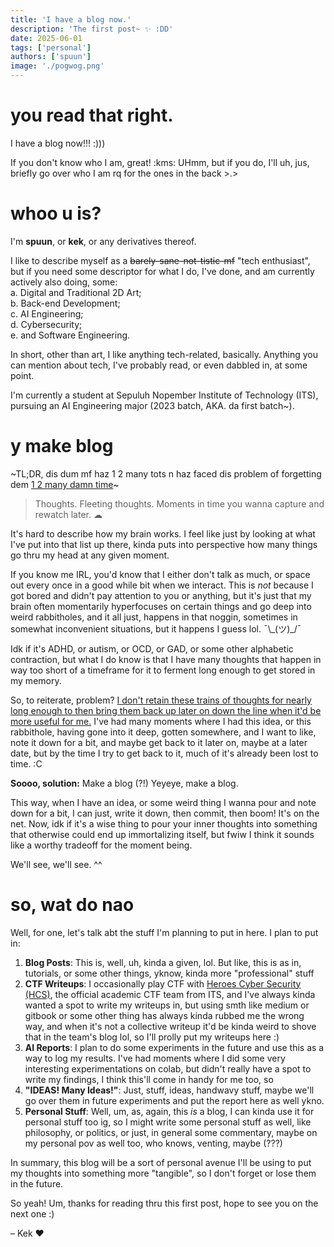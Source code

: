 ```yaml
---
title: 'I have a blog now.'
description: 'The first post~ ✨ :DD'
date: 2025-06-01
tags: ['personal']
authors: ['spuun']
image: './pogwog.png'
---
```


# you read that right.

I have a blog now!!! :)))

If you don't know who I am, great! :kms: UHmm, but if you do, I'll uh, jus, briefly go over who I am rq for the ones in the back >.>

# whoo u is?

I'm **spuun**, or **kek**, or any derivatives thereof.

I like to describe myself as a ~~barely-sane-not-tistic-mf~~ "tech enthusiast", but if you need some descriptor for what I do, I've done, and am currently actively also doing, some:  
 a. Digital and Traditional 2D Art;  
 b. Back-end Development;  
 c. AI Engineering;  
 d. Cybersecurity;  
 e. and Software Engineering.

In short, other than art, I like anything tech-related, basically. Anything you can mention about tech, I've probably read, or even dabbled in, at some point.

I'm currently a student at Sepuluh Nopember Institute of Technology (ITS), pursuing an AI Engineering major (2023 batch, AKA. da first batch~).

# y make blog

~TL;DR, dis dum mf haz 1 2 many tots n haz faced dis problem of forgetting dem <u>1 2 many damn time</u>~

> Thoughts. Fleeting thoughts. Moments in time you wanna capture and rewatch later. ☁

It's hard to describe how my brain works. I feel like just by looking at what I've put into that list up there, kinda puts into perspective how many things go thru my head at any given moment.

If you know me IRL, you'd know that I either don't talk as much, or space out every once in a good while bit when we interact. This is _not_ because I got bored and didn't pay attention to you or anything, but it's just that my brain often momentarily hyperfocuses on certain things and go deep into weird rabbitholes, and it all just, happens in that noggin, sometimes in somewhat inconvenient situations, but it happens I guess lol. ¯\\\_(ツ)\_/¯

Idk if it's ADHD, or autism, or OCD, or GAD, or some other alphabetic contraction, but what I do know is that I have many thoughts that happen in way too short of a timeframe for it to ferment long enough to get stored in my memory.

So, to reiterate, problem? <u>I don't retain these trains of thoughts for nearly long enough to then bring them back up later on down the line when it'd be more useful for me.</u> I've had many moments where I had this idea, or this rabbithole, having gone into it deep, gotten somewhere, and I want to like, note it down for a bit, and maybe get back to it later on, maybe at a later date, but by the time I try to get back to it, much of it's already been lost to time. :C

**Soooo, solution:** Make a blog (?!) Yeyeye, make a blog.

This way, when I have an idea, or some weird thing I wanna pour and note down for a bit, I can just, write it down, then commit, then boom! It's on the net. Now, idk if it's a wise thing to pour your inner thoughts into something that otherwise could end up immortalizing itself, but fwiw I think it sounds like a worthy tradeoff for the moment being.

We'll see, we'll see. ^^

# so, wat do nao

Well, for one, let's talk abt the stuff I'm planning to put in here. I plan to put in:

1. **Blog Posts**: This is, well, uh, kinda a given, lol. But like, this is as in, tutorials, or some other things, yknow, kinda more "professional" stuff
2. **CTF Writeups**: I occasionally play CTF with [Heroes Cyber Security (HCS)](https://hcs-team.com/), the official academic CTF team from ITS, and I've always kinda wanted a spot to write my writeups in, but using smth like medium or gitbook or some other thing has always kinda rubbed me the wrong way, and when it's not a collective writeup it'd be kinda weird to shove that in the team's blog lol, so I'll prolly put my writeups here :)
3. **AI Reports**: I plan to do some experiments in the future and use this as a way to log my results. I've had moments where I did some very interesting experimentations on colab, but didn't really have a spot to write my findings, I think this'll come in handy for me too, so
4. **"IDEAS! Many Ideas!"**: Just, stuff, ideas, handwavy stuff, maybe we'll go over them in future experiments and put the report here as well ykno.
5. **Personal Stuff**: Well, um, as, again, this _is_ a blog, I can kinda use it for personal stuff too ig, so I might write some personal stuff as well, like philosophy, or politics, or just, in general some commentary, maybe on my personal pov as well too, who knows, venting, maybe (???)

In summary, this blog will be a sort of personal avenue I'll be using to put my thoughts into something more "tangible", so I don't forget or lose them in the future.

So yeah! Um, thanks for reading thru this first post, hope to see you on the next one :)

– Kek ❤
